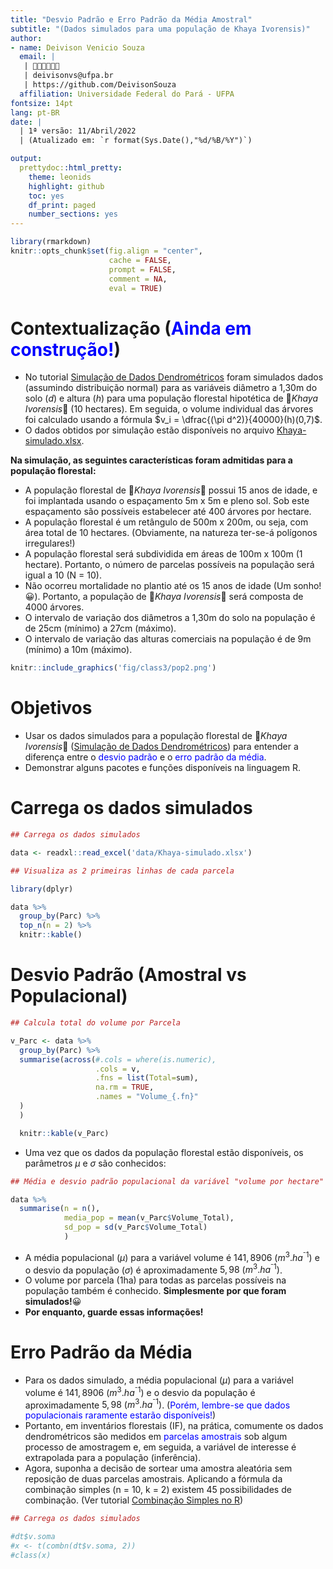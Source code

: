 ```yaml
---
title: "Desvio Padrão e Erro Padrão da Média Amostral"
subtitle: "(Dados simulados para uma população de Khaya Ivorensis)"
author:
- name: Deivison Venicio Souza
  email: |
   | 🌳🌳🌳🌳🌳🌳
   | deivisonvs@ufpa.br
   | https://github.com/DeivisonSouza
  affiliation: Universidade Federal do Pará - UFPA
fontsize: 14pt
lang: pt-BR
date: |
  | 1ª versão: 11/Abril/2022
  | (Atualizado em: `r format(Sys.Date(),"%d/%B/%Y")`)

output:
  prettydoc::html_pretty:
    theme: leonids
    highlight: github
    toc: yes
    df_print: paged
    number_sections: yes
---
```


```r
library(rmarkdown)
knitr::opts_chunk$set(fig.align = "center", 
                      cache = FALSE, 
                      prompt = FALSE, 
                      comment = NA, 
                      eval = TRUE)
```

# Contextualização (<span style="color:blue">Ainda em construção!</span>)

- No tutorial [Simulação de Dados Dendrométricos](https://deivisonsouza.github.io/FL03039-Inventario-Florestal/Slides/Simulacao-khaya.html) foram simulados dados (assumindo distribuição normal) para as variáveis diâmetro a 1,30m do solo ($d$) e altura ($h$) para uma população florestal hipotética de 🌳*Khaya Ivorensis*🌳 (10 hectares). Em seguida, o volume individual das árvores foi calculado usando a fórmula $v_i = \dfrac{(\pi d^2)}{40000}(h)(0,7)$.
- O dados obtidos por simulação estão disponíveis no arquivo [Khaya-simulado.xlsx](https://deivisonsouza.github.io/FL03039-Inventario-Florestal/Slides/data/Khaya-simulado.xlsx).

**Na simulação, as seguintes características foram admitidas para a população florestal:**

- A população florestal de 🌳*Khaya Ivorensis*🌳 possui 15 anos de idade, e foi implantada usando o espaçamento 5m x 5m e pleno sol. Sob este espaçamento são possíveis estabelecer até 400 árvores por hectare.
- A população florestal é um retângulo de 500m x 200m, ou seja, com área total de 10 hectares. (Obviamente, na natureza ter-se-á polígonos irregulares!)
- A população florestal será subdividida em áreas de 100m x 100m (1 hectare). Portanto, o número de parcelas possíveis na população será igual a 10 (N = 10).
- Não ocorreu mortalidade no plantio até os 15 anos de idade (Um sonho!😀). Portanto, a população de 🌳*Khaya Ivorensis*🌳 será composta de 4000 árvores.
- O intervalo de variação dos diâmetros a 1,30m do solo na população é de 25cm (mínimo) a 27cm (máximo).
- O intervalo de variação das alturas comerciais na população é de 9m (mínimo) a 10m (máximo).

```r
knitr::include_graphics('fig/class3/pop2.png')
```

# Objetivos

- Usar os dados simulados para a população florestal de 🌳*Khaya Ivorensis*🌳 ([Simulação de Dados Dendrométricos](https://deivisonsouza.github.io/FL03039-Inventario-Florestal/Slides/Simulacao-khaya.html)) para entender a diferença entre o <span style="color:blue">desvio padrão</span> e o <span style="color:blue">erro padrão da média</span>.
- Demonstrar alguns pacotes e funções disponíveis na linguagem R.

# Carrega os dados simulados

```r
## Carrega os dados simulados

data <- readxl::read_excel('data/Khaya-simulado.xlsx')
```

```r
## Visualiza as 2 primeiras linhas de cada parcela

library(dplyr)

data %>%
  group_by(Parc) %>%
  top_n(n = 2) %>% 
  knitr::kable()
```


# Desvio Padrão (Amostral vs Populacional)





```r
## Calcula total do volume por Parcela

v_Parc <- data %>%
  group_by(Parc) %>%
  summarise(across(#.cols = where(is.numeric),
                   .cols = v,
                   .fns = list(Total=sum),
                   na.rm = TRUE,
                   .names = "Volume_{.fn}"
  )
  )

  knitr::kable(v_Parc)
```

- Uma vez que os dados da população florestal estão disponíveis, os parâmetros $\mu$ e $\sigma$ são conhecidos:

```r
## Média e desvio padrão populacional da variável "volume por hectare"

data %>%
  summarise(n = n(),
            media_pop = mean(v_Parc$Volume_Total), 
            sd_pop = sd(v_Parc$Volume_Total)
            )
```

- A média populacional $(\mu)$ para a variável volume é $141,8906~(m^3.ha^{⁻1})$ e o desvio da população $(\sigma)$ é aproximadamente $5,98~(m^3.ha^{⁻1})$.
- O volume por parcela (1ha) para todas as parcelas possíveis na população também é conhecido. **Simplesmente por que foram simulados!**😀
- **Por enquanto, guarde essas informações!**


# Erro Padrão da Média

- Para os dados simulado, a média populacional $(\mu)$ para a variável volume é $141,8906~(m^3.ha^{⁻1})$ e o desvio da população é aproximadamente $5,98~(m^3.ha^{⁻1})$. (<span style="color:blue">Porém, lembre-se que dados populacionais raramente estarão disponíveis!</span>)
- Portanto, em inventários florestais (IF), na prática, comumente os dados dendrométricos são medidos em <span style="color:blue">parcelas amostrais</span> sob algum processo de amostragem e, em seguida, a variável de interesse é extrapolada para a população (inferência).
- Agora, suponha a decisão de sortear uma amostra aleatória sem reposição de duas parcelas amostrais. Aplicando a fórmula da combinação simples (n = 10, k = 2) existem 45 possibilidades de combinação. (Ver tutorial [Combinação Simples no R](https://deivisonsouza.github.io/FL03039-Inventario-Florestal/Slides/Combinacao-simples.html))


```r
## Carrega os dados simulados

#dt$v.soma
#x <- t(combn(dt$v.soma, 2))
#class(x)

```
